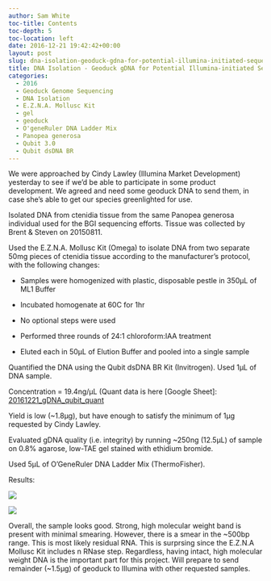 ```yaml
---
author: Sam White
toc-title: Contents
toc-depth: 5
toc-location: left
date: 2016-12-21 19:42:42+00:00
layout: post
slug: dna-isolation-geoduck-gdna-for-potential-illumina-initiated-sequencing-project
title: DNA Isolation - Geoduck gDNA for Potential Illumina-initiated Sequencing Project
categories:
  - 2016
  - Geoduck Genome Sequencing
  - DNA Isolation
  - E.Z.N.A. Mollusc Kit
  - gel
  - geoduck
  - O'geneRuler DNA Ladder Mix
  - Panopea generosa
  - Qubit 3.0
  - Qubit dsDNA BR
---
```


We were approached by Cindy Lawley (Illumina Market Development) yesterday to see if we'd be able to participate in some product development. We agreed and need some geoduck DNA to send them, in case she's able to get our species greenlighted for use.

Isolated DNA from ctenidia tissue from the same Panopea generosa individual used for the BGI sequencing efforts. Tissue was collected by Brent & Steven on 20150811.

Used the E.Z.N.A. Mollusc Kit (Omega) to isolate DNA from two separate 50mg pieces of ctenidia tissue according to the manufacturer’s protocol, with the following changes:




    
  * Samples were homogenized with plastic, disposable pestle in 350μL of ML1 Buffer

    
  * Incubated homogenate at 60C for 1hr

    
  * No optional steps were used

    
  * Performed three rounds of 24:1 chloroform:IAA treatment

    
  * Eluted each in 50μL of Elution Buffer and pooled into a single sample



Quantified the DNA using the Qubit dsDNA BR Kit (Invitrogen). Used 1μL of DNA sample.

Concentration = 19.4ng/μL (Quant data is here [Google Sheet]: [20161221_gDNA_qubit_quant](https://docs.google.com/spreadsheets/d/1DUiC0GsbBX1wsxAsAWh2_WV5wh8EwKNeELmqljlumCw/edit?usp=sharing)

Yield is low (~1.8μg), but have enough to satisfy the minimum of 1μg requested by Cindy Lawley.

Evaluated gDNA quality (i.e. integrity) by running ~250ng (12.5μL) of sample on 0.8% agarose, low-TAE gel stained with ethidium bromide.

Used 5μL of O’GeneRuler DNA Ladder Mix (ThermoFisher).



Results:



![](https://github.com/sr320/LabDocs/blob/master/protocols/Commercial_Protocols/ThermoFisher_OgeneRuler_DNA_Ladder_Mix_F100439.jpg?raw=true)



![](https://eagle.fish.washington.edu/Arabidopsis/20161221_gel_geoduck_gDNA.jpg)



Overall, the sample looks good. Strong, high molecular weight band is present with minimal smearing. However, there is a smear in the ~500bp range. This is most likely residual RNA. This is surprsing since the E.Z.N.A Mollusc Kit includes n RNase step. Regardless, having intact, high molecular weight DNA is the important part for this project. Will prepare to send remainder (~1.5μg) of geoduck to Illumina with other requested samples.

